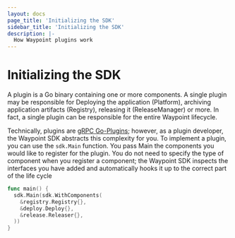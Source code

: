 ```yaml
---
layout: docs
page_title: 'Initializing the SDK'
sidebar_title: 'Initializing the SDK'
description: |-
  How Waypoint plugins work
---
```


# Initializing the SDK

A plugin is a Go binary containing one or more components. A single plugin may be responsible for Deploying the
application (Platform), archiving application artifacts (Registry), releasing it (ReleaseManager) or more. In fact, a
single plugin can be responsible for the entire Waypoint lifecycle.

Technically, plugins are [gRPC Go-Plugins](https://github.com/hashicorp/go-plugin); however, as a plugin developer, the
Waypoint SDK abstracts this complexity for you. To implement a plugin, you can use the `sdk.Main` function. You pass
Main the components you would like to register for the plugin. You do not need to specify the type of component when you
register a component; the Waypoint SDK inspects the interfaces you have added and automatically hooks it up to the
correct part of the life cycle

```go
func main() {
  sdk.Main(sdk.WithComponents(
    &registry.Registry{},
    &deploy.Deploy{},
    &release.Releaser{},
  ))
}
```
